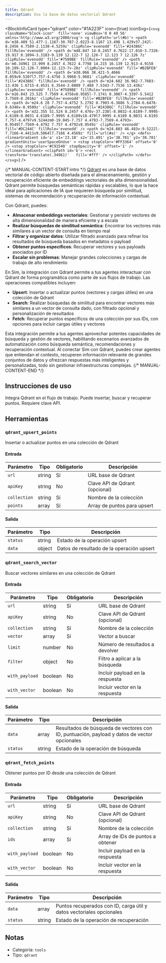 ```yaml
---
title: Qdrant
description: Usa la base de datos vectorial Qdrant
---
```



<BlockInfoCard 
  type="qdrant"
  color="#1A223F"
  icon={true}
  iconSvg={`<svg className="block-icon"  fill='none' viewBox='0 0 49 56' xmlns='http://www.w3.org/2000/svg'>
      <g clipPath='url(#b)'>
        <path
          d='m38.489 51.477-1.1167-30.787-2.0223-8.1167 13.498 1.429v37.242l-8.2456 4.7589-2.1138-4.5259z'
          clipRule='evenodd'
          fill='#24386C'
          fillRule='evenodd'
        />
        <path
          d='m48.847 14-8.2457 4.7622-17.016-3.7326-19.917 8.1094-3.3183-9.139 12.122-7 12.126-7 12.123 7 12.126 7z'
          clipRule='evenodd'
          fill='#7589BE'
          fillRule='evenodd'
        />
        <path
          d='m0.34961 13.999 8.2457 4.7622 4.7798 14.215 16.139 12.913-4.9158 10.109-12.126-7.0004-12.123-7v-28z'
          clipRule='evenodd'
          fill='#B2BFE8'
          fillRule='evenodd'
        />
        <path
          d='m30.066 38.421-5.4666 8.059v9.5207l7.757-4.4756 3.9968-5.9681'
          clipRule='evenodd'
          fill='#24386C'
          fillRule='evenodd'
        />
        <path
          d='m24.602 36.962-7.7603-13.436 1.6715-4.4531 6.3544-3.0809 7.488 7.5343-7.7536 13.436z'
          clipRule='evenodd'
          fill='#7589BE'
          fillRule='evenodd'
        />
        <path
          d='m16.843 23.525 7.7569 4.4756v8.9585l-7.1741 0.3087-4.3397-5.5412 3.7569-8.2016z'
          clipRule='evenodd'
          fill='#B2BFE8'
          fillRule='evenodd'
        />
        <path
          d='m24.6 28 7.757-4.4752 5.2792 8.7903-6.3886 5.2784-6.6476-0.6346v-8.9589z'
          clipRule='evenodd'
          fill='#24386C'
          fillRule='evenodd'
        />
        <path
          d='m32.355 51.524 8.2457 4.476v-37.238l-8.0032-4.6189-7.9995-4.6189-8.0031 4.6189-7.9995 4.6189v18.479l7.9995 4.6189 8.0031 4.6193 7.757-4.4797v9.5244zm0-19.045-7.757 4.4793-7.7569-4.4793v-8.9549l7.7569-4.4792 7.757 4.4792v8.9549z'
          clipRule='evenodd'
          fill='#DC244C'
          fillRule='evenodd'
        />
        <path d='m24.603 46.483v-9.5222l-7.7166-4.4411v9.5064l7.7166 4.4569z' fill='url(#a)' />
      </g>
      <defs>
        <linearGradient
          id='a'
          x1='23.18'
          x2='15.491'
          y1='38.781'
          y2='38.781'
          gradientUnits='userSpaceOnUse'
        >
          <stop stopColor='#FF3364' offset='0' />
          <stop stopColor='#C91540' stopOpacity='0' offset='1' />
        </linearGradient>
        <clipPath id='b'>
          <rect transform='translate(.34961)'   fill='#fff' />
        </clipPath>
      </defs>
    </svg>`}
/>

{/* MANUAL-CONTENT-START:intro */}
[Qdrant](https://qdrant.tech) es una base de datos vectorial de código abierto diseñada para el almacenamiento, gestión y recuperación eficiente de embeddings vectoriales de alta dimensionalidad. Qdrant permite búsquedas semánticas rápidas y escalables, lo que la hace ideal para aplicaciones de IA que requieren búsqueda por similitud, sistemas de recomendación y recuperación de información contextual.

Con Qdrant, puedes:

- **Almacenar embeddings vectoriales**: Gestionar y persistir vectores de alta dimensionalidad de manera eficiente y a escala
- **Realizar búsquedas de similitud semántica**: Encontrar los vectores más similares a un vector de consulta en tiempo real
- **Filtrar y organizar datos**: Utilizar filtrado avanzado para refinar los resultados de búsqueda basados en metadatos o payload
- **Obtener puntos específicos**: Recuperar vectores y sus payloads asociados por ID
- **Escalar sin problemas**: Manejar grandes colecciones y cargas de trabajo de alto rendimiento

En Sim, la integración con Qdrant permite a tus agentes interactuar con Qdrant de forma programática como parte de sus flujos de trabajo. Las operaciones compatibles incluyen:

- **Upsert**: Insertar o actualizar puntos (vectores y cargas útiles) en una colección de Qdrant
- **Search**: Realizar búsquedas de similitud para encontrar vectores más similares a un vector de consulta dado, con filtrado opcional y personalización de resultados
- **Fetch**: Recuperar puntos específicos de una colección por sus IDs, con opciones para incluir cargas útiles y vectores

Esta integración permite a tus agentes aprovechar potentes capacidades de búsqueda y gestión de vectores, habilitando escenarios avanzados de automatización como búsqueda semántica, recomendaciones y recuperación contextual. Al conectar Sim con Qdrant, puedes crear agentes que entiendan el contexto, recuperen información relevante de grandes conjuntos de datos y ofrezcan respuestas más inteligentes y personalizadas, todo sin gestionar infraestructuras complejas.
{/* MANUAL-CONTENT-END */}

## Instrucciones de uso

Integra Qdrant en el flujo de trabajo. Puede insertar, buscar y recuperar puntos. Requiere clave API.

## Herramientas

### `qdrant_upsert_points`

Insertar o actualizar puntos en una colección de Qdrant

#### Entrada

| Parámetro | Tipo | Obligatorio | Descripción |
| --------- | ---- | ----------- | ----------- |
| `url` | string | Sí | URL base de Qdrant |
| `apiKey` | string | No | Clave API de Qdrant \(opcional\) |
| `collection` | string | Sí | Nombre de la colección |
| `points` | array | Sí | Array de puntos para upsert |

#### Salida

| Parámetro | Tipo | Descripción |
| --------- | ---- | ----------- |
| `status` | string | Estado de la operación upsert |
| `data` | object | Datos de resultado de la operación upsert |

### `qdrant_search_vector`

Buscar vectores similares en una colección de Qdrant

#### Entrada

| Parámetro | Tipo | Obligatorio | Descripción |
| --------- | ---- | -------- | ----------- |
| `url` | string | Sí | URL base de Qdrant |
| `apiKey` | string | No | Clave API de Qdrant \(opcional\) |
| `collection` | string | Sí | Nombre de la colección |
| `vector` | array | Sí | Vector a buscar |
| `limit` | number | No | Número de resultados a devolver |
| `filter` | object | No | Filtro a aplicar a la búsqueda |
| `with_payload` | boolean | No | Incluir payload en la respuesta |
| `with_vector` | boolean | No | Incluir vector en la respuesta |

#### Salida

| Parámetro | Tipo | Descripción |
| --------- | ---- | ----------- |
| `data` | array | Resultados de búsqueda de vectores con ID, puntuación, payload y datos de vector opcionales |
| `status` | string | Estado de la operación de búsqueda |

### `qdrant_fetch_points`

Obtener puntos por ID desde una colección de Qdrant

#### Entrada

| Parámetro | Tipo | Obligatorio | Descripción |
| --------- | ---- | -------- | ----------- |
| `url` | string | Sí | URL base de Qdrant |
| `apiKey` | string | No | Clave API de Qdrant \(opcional\) |
| `collection` | string | Sí | Nombre de la colección |
| `ids` | array | Sí | Array de IDs de puntos a obtener |
| `with_payload` | boolean | No | Incluir payload en la respuesta |
| `with_vector` | boolean | No | Incluir vector en la respuesta |

#### Salida

| Parámetro | Tipo | Descripción |
| --------- | ---- | ----------- |
| `data` | array | Puntos recuperados con ID, carga útil y datos vectoriales opcionales |
| `status` | string | Estado de la operación de recuperación |

## Notas

- Categoría: `tools`
- Tipo: `qdrant`
